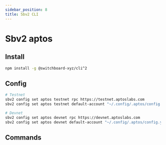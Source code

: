 ```yaml
---
sidebar_position: 8
title: Sbv2 CLI
---
```


# Sbv2 aptos

## Install

```bash npm2yarn
npm install -g @switchboard-xyz/cli^2
```

## Config

```bash
# Testnet
sbv2 config set aptos testnet rpc https://testnet.aptoslabs.com
sbv2 config set aptos testnet default-account "~/.config/.aptos/config.yaml"

# Devnet
sbv2 config set aptos devnet rpc https://devnet.aptoslabs.com
sbv2 config set aptos devnet default-account "~/.config/.aptos/config.yaml"
```

## Commands


<AptosCli />

